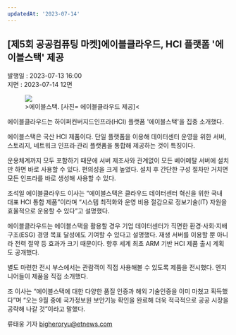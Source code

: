 ```yaml
---
updatedAt: '2023-07-14'
---
```


<h2>[제5회 공공컴퓨팅 마켓]에이블클라우드, HCI 플랫폼 '에이블스택' 제공</h2>
<div style={{ color: '#909090', display: 'flex' }}>
  <div style={{ marginRight: '12px' }}>발행일 : 2023-07-13 16:00</div>
  <div>지면 : 2023-07-14 12면</div>
</div>

<figure>
  <img src='https://raw.githubusercontent.com/ablecloud-team/ablecloud-homepage/dev/public/images/blog/492-1.png' />
  <div
    style={{ display: 'flex', justifyContent: 'center', fontSize: '13px' }}
    className='not-prose'>
    &gt에이블스택. [사진= 에이블클라우드 제공]&lt
  </div>
</figure>

에이블클라우드는 하이퍼컨버지드인프라(HCI) 플랫폼 '에이블스택'을 집중 소개했다.

에이블스택은 국산 HCI 제품이다. 단일 플랫폼을 이용해 데이터센터 운영을 위한 서버, 스토리지, 네트워크 인프라·관리 플랫폼을 통합해 제공하는 것이 특징이다.

운용체계까지 모두 포함하기 때문에 서버 제조사와 관계없이 모든 베어메탈 서버에 설치만 하면 바로 사용할 수 있다. 편의성을 크게 높였다. 설치 후 간단한 구성 절차만 거치면 모든 인프라를 바로 생성해 사용할 수 있다.

조석일 에이블클라우드 이사는 “에이블스택은 클라우드 데이터센터 혁신을 위한 국내 대표 HCI 통합 제품”이라며 “시스템 최적화와 운영 비용 절감으로 정보기술(IT) 자원을 효율적으로 운용할 수 있다”고 설명했다.

에이블클라우드는 에이블스택을 활용할 경우 기업 데이터센터가 직면한 환경·사회·지배구조(ESG) 경영 목표 달성에도 기여할 수 있다고 설명했다. 재생 서버를 이용할 뿐 아니라 전력 절약 등 효과가 크기 때문이다. 향후 세계 최초 ARM 기반 HCI 제품 출시 계획도 공개했다.

별도 마련한 전시 부스에서는 관람객이 직접 사용해볼 수 있도록 제품을 전시했다. 엔지니어들이 제품을 직접 소개했다.

조 이사는 “에이블스택에 대한 다양한 품질 인증과 해외 기술인증을 이미 마쳤고 획득했다”며 “오는 9월 중에 국가정보원 보안기능 확인을 완료해 더욱 적극적으로 공공 시장을 공략해 나갈 것”이라고 말했다.

류태웅 기자 bigheroryu@etnews.com
